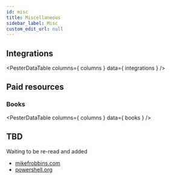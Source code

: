 ```yaml
---
id: misc
title: Miscellaneous
sidebar_label: Misc
custom_edit_url: null
---
```



## Integrations

<PesterDataTable
  columns={ columns }
  data={ integrations }
/>

## Paid resources

### Books

<PesterDataTable
  columns={ columns }
  data={ books }
/>

## TBD

Waiting to be re-read and added

- [mikefrobbins.com](http://mikefrobbins.com/?s=pester)
- [powershell.org](https://powershell.org)

<PesterDataButton
  text="Suggest New Entry"
  editUrl="https://github.com/pester/docs/edit/master/docs/additional-resources/misc.table.js"
/>
